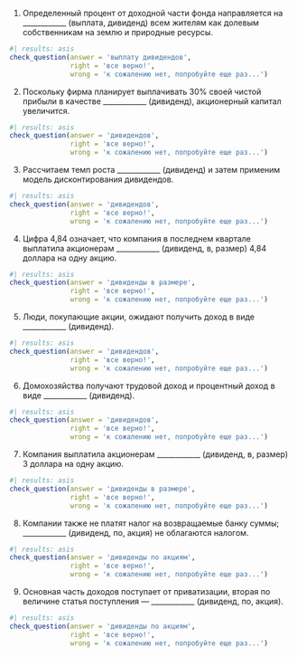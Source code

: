 
(@) Определенный процент от доходной части фонда направляется на ____________ (выплата, дивиденд) всем жителям как долевым собственникам на землю и природные ресурсы.

```r
#| results: asis
check_question(answer = 'выплату дивидендов', 
               right = 'все верно!', 
               wrong = 'к сожалению нет, попробуйте еще раз...')
```


(@) Поскольку фирма планирует выплачивать 30% своей чистой прибыли в качестве ____________ (дивиденд), акционерный капитал увеличится.

```r
#| results: asis
check_question(answer = 'дивидендов', 
               right = 'все верно!', 
               wrong = 'к сожалению нет, попробуйте еще раз...')
```


(@) Рассчитаем темп роста ____________ (дивиденд) и затем применим модель дисконтирования дивидендов.

```r
#| results: asis
check_question(answer = 'дивидендов', 
               right = 'все верно!', 
               wrong = 'к сожалению нет, попробуйте еще раз...')
```


(@) Цифра 4,84 означает, что компания в последнем квартале выплатила акционерам ____________ (дивиденд, в, размер) 4,84 доллара на одну акцию.

```r
#| results: asis
check_question(answer = 'дивиденды в размере', 
               right = 'все верно!', 
               wrong = 'к сожалению нет, попробуйте еще раз...')
```


(@) Люди, покупающие акции, ожидают получить доход в виде ____________ (дивиденд).

```r
#| results: asis
check_question(answer = 'дивидендов', 
               right = 'все верно!', 
               wrong = 'к сожалению нет, попробуйте еще раз...')
```


(@) Домохозяйства получают трудовой доход и процентный доход в виде ____________ (дивиденд).

```r
#| results: asis
check_question(answer = 'дивидендов', 
               right = 'все верно!', 
               wrong = 'к сожалению нет, попробуйте еще раз...')
```


(@) Компания выплатила акционерам ____________ (дивиденд, в, размер) 3 доллара на одну акцию.

```r
#| results: asis
check_question(answer = 'дивиденды в размере', 
               right = 'все верно!', 
               wrong = 'к сожалению нет, попробуйте еще раз...')
```


(@) Компании также не платят налог на возвращаемые банку суммы; ____________ (дивиденд, по, акция) не облагаются налогом.

```r
#| results: asis
check_question(answer = 'дивиденды по акциям', 
               right = 'все верно!', 
               wrong = 'к сожалению нет, попробуйте еще раз...')
```


(@) Основная часть доходов поступает от приватизации, вторая по величине статья поступления — ____________ (дивиденд, по, акция).

```r
#| results: asis
check_question(answer = 'дивиденды по акциям', 
               right = 'все верно!', 
               wrong = 'к сожалению нет, попробуйте еще раз...')
```


